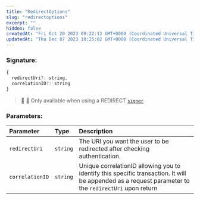 ```yaml
---
title: "RedirectOptions"
slug: "redirectoptions"
excerpt: ""
hidden: false
createdAt: "Fri Oct 20 2023 09:22:13 GMT+0000 (Coordinated Universal Time)"
updatedAt: "Thu Dec 07 2023 10:25:02 GMT+0000 (Coordinated Universal Time)"
---
```

### Signature:

```javascript
{
  redirectUri?: string,
  correlationID?: string
}
```

> 📘 🧙 Only available when using a REDIRECT [`signer`](https://venly.readme.io/docs/createsigner#parameters)

### Parameters:

| Parameter       | Type     | Description                                                                                                                                          |
| :-------------- | :------- | :--------------------------------------------------------------------------------------------------------------------------------------------------- |
| `redirectUri`   | `string` | The URI you want the user to be redirected after checking authentication.                                                                            |
| `correlationID` | `string` | Unique correlationID allowing you to identify this specific transaction. It will be appended as a request parameter to the `redirectUri` upon return |
